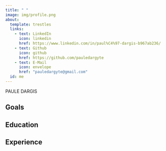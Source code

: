 ```yaml
---
title: " "
image: img/profile.png
about:
  template: trestles
  links:
    - text: LinkedIn
      icon: linkedin
      href: https://www.linkedin.com/in/paul%C4%97-dargis-b967ab236/
    - text: Github
      icon: github
      href: https://github.com/pauledargyte
    - text: E-Mail
      icon: envelope
      href: "pauledargyte@gmail.com"
  id: me 
---
```


 PAULE DARGIS

:::{#me}

## Goals

## Education

## Experience

:::
